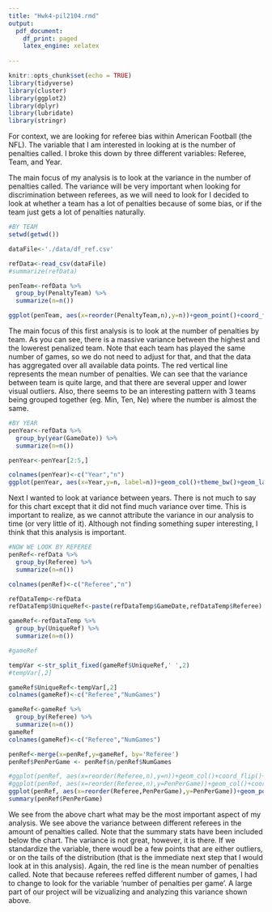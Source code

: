 ```yaml
---
title: "Hwk4-pil2104.rmd"
output:
  pdf_document:
    df_print: paged
    latex_engine: xelatex
    
---
```


```r
knitr::opts_chunk$set(echo = TRUE)
library(tidyverse)
library(cluster)
library(ggplot2)
library(dplyr)
library(lubridate)
library(stringr)

```
For context, we are looking for referee bias within American Football (the NFL). The variable that I am interested in looking at is the number of penalties called. I broke this down by three different variables: Referee, Team, and Year. 


The main focus of my analysis is to look at the variance in the number of penalties called. The variance will be very important when looking for discrimination between referees, as we will need to look for I decided to look at whether a team has a lot of penalties because of some bias, or if the team just gets a lot of penalties naturally.



```r
#BY TEAM
setwd(getwd())

dataFile<-'./data/df_ref.csv'

refData<-read_csv(dataFile)
#summarize(refData)

penTeam<-refData %>%
  group_by(PenaltyTeam) %>%
  summarize(n=n())

ggplot(penTeam, aes(x=reorder(PenaltyTeam,n),y=n))+geom_point()+coord_flip()+ggtitle("Number of Penalties Taken by Team")+xlab('Team Abbr')+ylab('No. of Penalties')+theme_bw()+geom_hline(yintercept = mean(penTeam$n),color='red',alpha=0.4)


```
The main focus of this first analysis is to look at the number of penalties by team. As you can see, there is a massive variance between the highest and the lowerest penalized team. Note that each team has played the same number of games, so we do not need to adjust for that, and that the data has aggregated over all available data points. The red vertical line represents the mean number of penalties. We can see that the variance between team is quite large, and that there are several upper and lower visual outliers. Also, there seems to be an interesting pattern with 3 teams being grouped together (eg. Min, Ten, Ne) where the number is almost the same.


```r
#BY YEAR
penYear<-refData %>%
  group_by(year(GameDate)) %>%
  summarize(n=n())

penYear<-penYear[2:5,]

colnames(penYear)<-c("Year","n")
ggplot(penYear, aes(x=Year,y=n, label=n))+geom_col()+theme_bw()+geom_label()+geom_text(color='orange2')+ylab('Number of Penalties')+ggtitle('Total Number of Penalties by All Teams')


```
Next I wanted to look at variance between years. There is not much to say for this chart except that it did not find much variance over time. This is important to realize, as we cannot attribute the variance in our analysis to time (or very little of it). Although not finding something super interesting, I think that this analysis is important.

```r
#NOW WE LOOK BY REFEREE
penRef<-refData %>%
  group_by(Referee) %>%
  summarize(n=n())

colnames(penRef)<-c("Referee","n")

refDataTemp<-refData
refDataTemp$UniqueRef<-paste(refDataTemp$GameDate,refDataTemp$Referee)

gameRef<-refDataTemp %>%
  group_by(UniqueRef) %>%
  summarize(n=n())

#gameRef

tempVar <-str_split_fixed(gameRef$UniqueRef,' ',2)
#tempVar[,2]

gameRef$UniqueRef<-tempVar[,2]
colnames(gameRef)<-c("Referee","NumGames")

gameRef<-gameRef %>%
  group_by(Referee) %>%
  summarize(n=n())
gameRef
colnames(gameRef)<-c("Referee","NumGames")

penRef<-merge(x=penRef,y=gameRef, by='Referee')
penRef$PenPerGame <- penRef$n/penRef$NumGames

#ggplot(penRef, aes(x=reorder(Referee,n),y=n))+geom_col()+coord_flip()+ggtitle("Number of Penalties Given by Referee")+xlab('Ref Name')+ylab('No. of Penalties')+theme_bw()
#ggplot(penRef, aes(x=reorder(Referee,n),y=PenPerGame))+geom_col()+coord_flip()+ggtitle("Number of Penalties Given by Referee Per Game")+xlab('Ref Name')+ylab('No. of Penalties')+theme_bw()
ggplot(penRef, aes(x=reorder(Referee,PenPerGame),y=PenPerGame))+geom_point()+coord_flip()+ggtitle("Number of Penalties Given by Referee Per Game")+xlab('Ref Name')+ylab('No. of Penalties / Game')+theme_bw()+geom_hline(yintercept=(mean(penRef$PenPerGame)),color='Red',alpha=0.4)
summary(penRef$PenPerGame)


```
We see from the above chart what may be the most important aspect of my analysis. We see above the variance between different referees in the amount of penalties called. Note that the summary stats have been included below the chart. The variance is not great, however, it is there. If we standardize the variable, there woudl be a few points that are either outliers, or on the tails of the distribution (that is the immediate next step that I would look at in this analysis). Again, the red line is the mean number of penalties called. Note that because referees reffed different number of games, I had to change to look for the variable 'number of penalties per game'. A large part of our project will be vizualizing and analyzing this variance shown above.